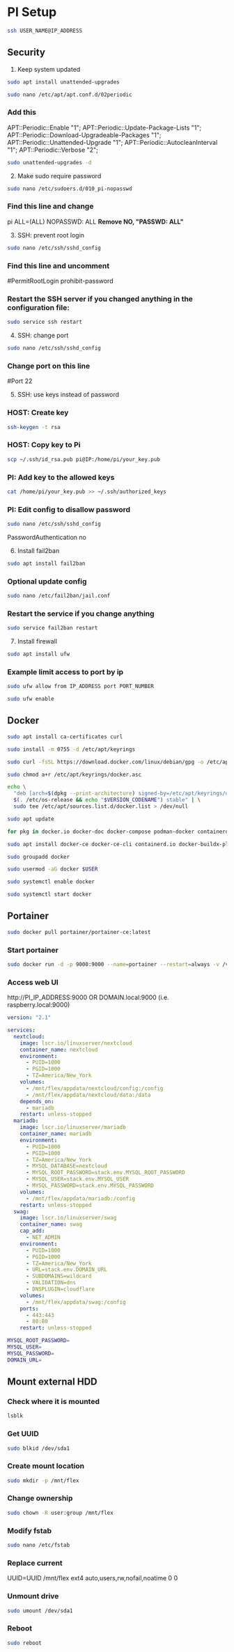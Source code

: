 # PI Setup

```sh
ssh USER_NAME@IP_ADDRESS
```

## Security

1. Keep system updated

```sh
sudo apt install unattended-upgrades
```

```sh
sudo nano /etc/apt/apt.conf.d/02periodic
```

### Add this

APT::Periodic::Enable "1";
APT::Periodic::Update-Package-Lists "1";
APT::Periodic::Download-Upgradeable-Packages "1";
APT::Periodic::Unattended-Upgrade "1";
APT::Periodic::AutocleanInterval "1";
APT::Periodic::Verbose "2";

```sh
sudo unattended-upgrades -d
```

2. Make sudo require password

```sh
sudo nano /etc/sudoers.d/010_pi-nopasswd
```

### Find this line and change

pi ALL=(ALL) NOPASSWD: ALL **Remove NO, "PASSWD: ALL"**

3. SSH: prevent root login

```sh
sudo nano /etc/ssh/sshd_config
```

### Find this line and uncomment

\#PermitRootLogin prohibit-password

### Restart the SSH server if you changed anything in the configuration file:

```sh
sudo service ssh restart
```

4. SSH: change port

```sh
sudo nano /etc/ssh/sshd_config
```

### Change port on this line

\#Port 22

5. SSH: use keys instead of password

### HOST: Create key

```sh
ssh-keygen -t rsa
```

### HOST: Copy key to Pi

```sh
scp ~/.ssh/id_rsa.pub pi@IP:/home/pi/your_key.pub
```

### PI: Add key to the allowed keys

```sh
cat /home/pi/your_key.pub >> ~/.ssh/authorized_keys
```

### PI: Edit config to disallow password

```sh
sudo nano /etc/ssh/sshd_config
```

PasswordAuthentication no

6. Install fail2ban

```sh
sudo apt install fail2ban
```

### Optional update config

```sh
sudo nano /etc/fail2ban/jail.conf
```

### Restart the service if you change anything

```sh
sudo service fail2ban restart
```

7. Install firewall

```sh
sudo apt install ufw
```

### Example limit access to port by ip

```sh
sudo ufw allow from IP_ADDRESS port PORT_NUMBER
```

```sh
sudo ufw enable
```

## Docker

```sh
sudo apt install ca-certificates curl
```

```sh
sudo install -m 0755 -d /etc/apt/keyrings
```

```sh
sudo curl -fsSL https://download.docker.com/linux/debian/gpg -o /etc/apt/keyrings/docker.asc
```

```sh
sudo chmod a+r /etc/apt/keyrings/docker.asc
```

```sh
echo \
  "deb [arch=$(dpkg --print-architecture) signed-by=/etc/apt/keyrings/docker.asc] https://download.docker.com/linux/debian \
  $(. /etc/os-release && echo "$VERSION_CODENAME") stable" | \
  sudo tee /etc/apt/sources.list.d/docker.list > /dev/null
```

```sh
sudo apt update
```

```sh
for pkg in docker.io docker-doc docker-compose podman-docker containerd runc; do sudo apt-get remove $pkg; done
```

```sh
sudo apt install docker-ce docker-ce-cli containerd.io docker-buildx-plugin docker-compose-plugin
```

```sh
sudo groupadd docker
```

```sh
sudo usermod -aG docker $USER
```

```sh
sudo systemctl enable docker
```

```sh
sudo systemctl start docker
```

## Portainer

```sh
sudo docker pull portainer/portainer-ce:latest
```

### Start portainer

```sh
sudo docker run -d -p 9000:9000 --name=portainer --restart=always -v /var/run/docker.sock:/var/run/docker.sock -v portainer_data:/data portainer/portainer-ce:latest
```

### Access web UI

http://PI_IP_ADDRESS:9000
OR
DOMAIN.local:9000 (i.e. raspberry.local:9000)

```yml
version: "2.1"

services:
  nextcloud:
    image: lscr.io/linuxserver/nextcloud
    container_name: nextcloud
    environment:
      - PUID=1000
      - PGID=1000
      - TZ=America/New_York
    volumes:
      - /mnt/flex/appdata/nextcloud/config:/config
      - /mnt/flex/appdata/nextcloud/data:/data
    depends_on:
      - mariadb
    restart: unless-stopped
  mariadb:
    image: lscr.io/linuxserver/mariadb
    container_name: mariadb
    environment:
      - PUID=1000
      - PGID=1000
      - TZ=America/New_York
      - MYSQL_DATABASE=nextcloud
      - MYSQL_ROOT_PASSWORD=stack.env.MYSQL_ROOT_PASSWORD
      - MYSQL_USER=stack.env.MYSQL_USER
      - MYSQL_PASSWORD=stack.env.MYSQL_PASSWORD
    volumes:
      - /mnt/flex/appdata/mariadb:/config
    restart: unless-stopped
  swag:
    image: lscr.io/linuxserver/swag
    container_name: swag
    cap_add:
      - NET_ADMIN
    environment:
      - PUID=1000
      - PGID=1000
      - TZ=America/New_York
      - URL=stack.env.DOMAIN_URL
      - SUBDOMAINS=wildcard
      - VALIDATION=dns
      - DNSPLUGIN=cloudflare
    volumes:
      - /mnt/flex/appdata/swag:/config
    ports:
      - 443:443
      - 80:80
    restart: unless-stopped
```

```sh
MYSQL_ROOT_PASSWORD=
MYSQL_USER=
MYSQL_PASSWORD=
DOMAIN_URL=
```

## Mount external HDD

### Check where it is mounted

```sh
lsblk
```

### Get UUID

```sh
sudo blkid /dev/sda1
```

### Create mount location

```sh
sudo mkdir -p /mnt/flex
```

### Change ownership

```sh
sudo chown -R user:group /mnt/flex
```

### Modify fstab

```sh
sudo nano /etc/fstab
```

### Replace current

UUID=UUID /mnt/flex ext4 auto,users,rw,nofail,noatime 0 0

### Unmount drive

```sh
sudo umount /dev/sda1
```

### Reboot

```sh
sudo reboot
```
